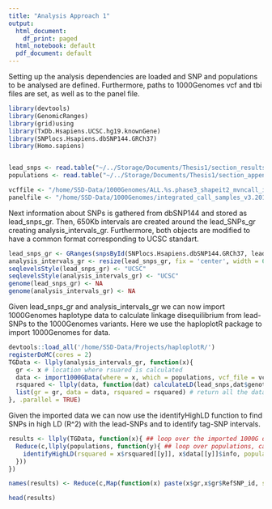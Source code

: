 ```yaml
---
title: "Analysis Approach 1"
output:
  html_document:
    df_print: paged
  html_notebook: default
  pdf_document: default
---
```


Setting up the analysis dependencies are loaded and SNP and populations to be analysed are defined. Furthermore, paths to 1000Genomes vcf and tbi files are set, as well as to the panel file.


```r
library(devtools)
library(GenomicRanges)
library(grid)using
library(TxDb.Hsapiens.UCSC.hg19.knownGene)
library(SNPlocs.Hsapiens.dbSNP144.GRCh37)
library(Homo.sapiens)


lead_snps <- read.table("~/../Storage/Documents/Thesis1/section_results/tables/lead_snps.csv", header = T, stringsAsFactors = F)$lead.SNPs[1:5]
populations <- read.table("~/../Storage/Documents/Thesis1/section_appendix/tables/1000Genomes_populations.csv", header = T, stringsAsFactors = F, sep = ",")$Code

vcffile <- "/home/SSD-Data/1000Genomes/ALL.%s.phase3_shapeit2_mvncall_integrated_v5a.20130502.genotypes.vcf.gz"
panelfile <- "/home/SSD-Data/1000Genomes/integrated_call_samples_v3.20130502.ALL.panel"
```

Next information about SNPs is gathered from dbSNP144 and stored as lead_snps_gr. Then, 650Kb intervals are created around the lead_SNPs_gr creating analysis_intervals_gr. Furthermore, both objects are modified to have a common format corresponding to UCSC standart.

```r
lead_snps_gr <- GRanges(snpsById(SNPlocs.Hsapiens.dbSNP144.GRCh37, lead_snps))
analysis_intervals_gr <- resize(lead_snps_gr, fix = 'center', width = 6.5e5)
seqlevelsStyle(lead_snps_gr) <- "UCSC"
seqlevelsStyle(analysis_intervals_gr) <- "UCSC"
genome(lead_snps_gr) <- NA
genome(analysis_intervals_gr) <- NA
```

Given lead_snps_gr and analysis_intervals_gr we can now import 1000Genomes haplotype data to calculate linkage disequilibrium from lead-SNPs to the 1000Genomes variants. Here we use the haploplotR package to import 1000Genomes for data.

```r
devtools::load_all('/home/SSD-Data/Projects/haploplotR/')
registerDoMC(cores = 2)
TGData <- llply(analysis_intervals_gr, function(x){
  gr <- x # location where rsuared is calculated
  data <- import1000GData(where = x, which = populations, vcf_file = vcffile, panel_file = panelfile) # 1000G data
  rsquared <- llply(data, function(dat) calculateLD(lead_snps,dat$genotype)) # rs for given population and lead_snps
  list(gr = gr, data = data, rsquared = rsquared) # return all the data as list
}, .parallel = TRUE)

```
Given the imported data we can now use the identifyHighLD function to find SNPs in high LD (R^2) with the lead-SNPs and to identify tag-SNP intervals.

```R

results <- llply(TGData, function(x){ ## loop over the imported 1000G data
  Reduce(c,llply(populations, function(y){ ## loop over populations, calculate LD etc and generate results.
    identifyHighLD(rsquared = x$rsquared[[y]], x$data[[y]]$info, population = y)
  }))
})

names(results) <- Reduce(c,Map(function(x) paste(x$gr,x$gr$RefSNP_id, sep = "_"), TGData))

head(results)
```

